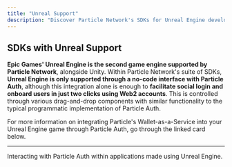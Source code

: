 ```yaml
---
title: "Unreal Support"
description: "Discover Particle Network's SDKs for Unreal Engine development."
---
```


## SDKs with Unreal Support

**Epic Games' Unreal Engine is the second game engine supported by Particle Network**, alongside Unity. Within Particle Network's suite of SDKs, **Unreal Engine is only supported through a no-code interface with Particle Auth**, although this integration alone is enough to **facilitate social login and onboard users in just two clicks using Web2 accounts**. This is controlled through various drag-and-drop components with similar functionality to the typical programmatic implementation of Particle Auth.

For more information on integrating Particle's Wallet-as-a-Service into your Unreal Engine game through Particle Auth, go through the linked card below.

***

<CardGroup cols={1}>
  <Card title="Particle Auth" href="/api-reference/auth/multi/unreal">
    Interacting with Particle Auth within applications made using Unreal Engine.
  </Card>
</CardGroup>